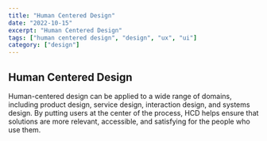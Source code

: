 ---
title: "Human Centered Design"
date: "2022-10-15"
excerpt: "Human Centered Design"
tags: ["human centered design", "design", "ux", "ui"]
category: ["design"]
---

## Human Centered Design ##

Human-centered design can be applied to a wide range of domains, including product design, service design, 
interaction design, and systems design. By putting users at the center of the process, 
HCD helps ensure that solutions are more relevant, accessible, and satisfying for the people who use them.